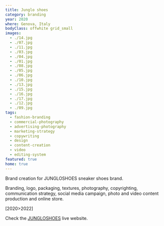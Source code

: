 ```yaml
---
title: Junglo shoes
category: branding
year: 2020
where: Genova, Italy
bodyClass: offwhite grid_small
images:
  - ./14.jpg
  - ./07.jpg
  - ./11.jpg
  - ./03.jpg
  - ./04.jpg
  - ./01.jpg
  - ./08.jpg
  - ./05.jpg
  - ./06.jpg
  - ./10.jpg
  - ./13.jpg
  - ./15.jpg
  - ./16.jpg
  - ./17.jpg
  - ./12.jpg
  - ./09.jpg
tags:
  - fashion-branding
  - commercial-photography
  - advertising-photography
  - marketing-strategy
  - copywriting
  - design
  - content-creation
  - video
  - editing-system
featured: true
home: true
---
```


Brand creation for JUNGLOSHOES sneaker shoes brand.

Branding, logo, packaging, textures, photography, copyrighting, communication strategy, social media campaign, photo and video content production and online store.

[2020>2022]

Check the [JUNGLOSHOES](https://junglo.shoes/?source=rokma.com) live website.
